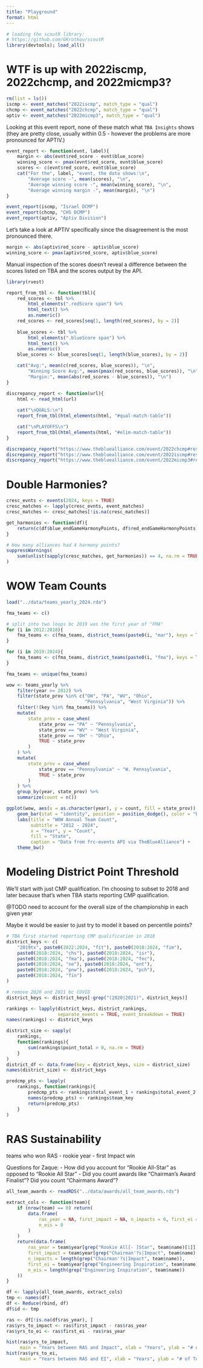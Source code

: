 ```yaml
---
title: "Playground"
format: html
---
```



```r
# loading the scoutR library: 
# https://github.com/GKrotkov/scoutR
library(devtools); load_all()
```

# WTF is up with 2022iscmp, 2022chcmp, and 2022micmp3?

```r
rm(list = ls())
iscmp <- event_matches("2022iscmp", match_type = "qual")
chcmp <- event_matches("2022chcmp", match_type = "qual")
aptiv <- event_matches("2022micmp3", match_type = "qual")
```

Looking at this event report, none of these match what `TBA Insights` shows (they are pretty close, usually within 0.5 - however the problems are more pronounced for APTIV.)

```r
event_report <- function(evnt, label){
    margin <- abs(evnt$red_score - evnt$blue_score)
    winning_score <- pmax(evnt$red_score, evnt$blue_score)
    scores <- c(evnt$red_score, evnt$blue_score)
    cat("For the", label, "event, the data shows:\n", 
        "Average score -", mean(scores), "\n", 
        "Average winning score -", mean(winning_score), "\n", 
        "Average winning margin -", mean(margin), "\n")
}

event_report(iscmp, "Israel DCMP")
event_report(chcmp, "CHS DCMP")
event_report(aptiv, "Aptiv Division")
```

Let's take a look at APTIV specifically since the disagreement is the most pronounced there. 

```r
margin <- abs(aptiv$red_score - aptiv$blue_score)
winning_score <- pmax(aptiv$red_score, aptiv$blue_score)
```

Manual inspection of the scores doesn't reveal a difference between the scores listed on TBA and the scores output by the API.

```r
library(rvest)

report_from_tbl <- function(tbl){
    red_scores <- tbl %>%
        html_elements(".redScore span") %>%
        html_text() %>%
        as.numeric()
    red_scores <- red_scores[seq(1, length(red_scores), by = 2)]
    
    blue_scores <- tbl %>%
        html_elements(".blueScore span") %>%
        html_text() %>%
        as.numeric()
    blue_scores <- blue_scores[seq(1, length(blue_scores), by = 2)]

    cat("Avg:", mean(c(red_scores, blue_scores)), "\n", 
        "Winning Score Avg:", mean(pmax(red_scores, blue_scores)), "\n",
        "Margin:", mean(abs(red_scores - blue_scores)), "\n")
}

discrepancy_report <- function(url){
    html <- read_html(url)
    
    cat("\nQUALS:\n")
    report_from_tbl(html_elements(html, "#qual-match-table"))

    cat("\nPLAYOFFS\n")
    report_from_tbl(html_elements(html, "#elim-match-table"))
}

discrepancy_report("https://www.thebluealliance.com/event/2022chcmp#results")
discrepancy_report("https://www.thebluealliance.com/event/2022iscmp#results")
discrepancy_report("https://www.thebluealliance.com/event/2022micmp3#results")

```

# Double Harmonies?

```r
cresc_evnts <- events(2024, keys = TRUE)
cresc_matches <- lapply(cresc_evnts, event_matches)
cresc_matches <- cresc_matches[!is.na(cresc_matches)]

get_harmonies <- function(df){
    return(c(df$blue_endGameHarmonyPoints, df$red_endGameHarmonyPoints))
}

# How many alliances had 4 harmony points?
suppressWarnings(
    sum(unlist(sapply(cresc_matches, get_harmonies)) == 4, na.rm = TRUE)
)
```

# WOW Team Counts

```r
load("../data/teams_yearly_2024.rda")

fma_teams <- c()

# split into two loops bc 2019 was the first year of "FMA"
for (i in 2012:2018){
    fma_teams <- c(fma_teams, district_teams(paste0(i, "mar"), keys = TRUE))
}

for (i in 2019:2024){
    fma_teams <- c(fma_teams, district_teams(paste0(i, "fma"), keys = TRUE))
}

fma_teams <- unique(fma_teams)

wow <- teams_yearly %>%
    filter(year >= 2012) %>%
    filter(state_prov %in% c("OH", "PA", "WV", "Ohio",
                             "Pennsylvania", "West Virginia")) %>%
    filter(!(key %in% fma_teams)) %>%
    mutate(
        state_prov = case_when(
            state_prov == "PA" ~ "Pennsylvania",
            state_prov == "WV" ~ "West Virginia",
            state_prov == "OH" ~ "Ohio",
            TRUE ~ state_prov
        )
    ) %>%
    mutate(
        state_prov = case_when(
            state_prov == "Pennsylvania" ~ "W. Pennsylvania",
            TRUE ~ state_prov
        )
    ) %>%
    group_by(year, state_prov) %>%
    summarize(count = n())

ggplot(wow, aes(x = as.character(year), y = count, fill = state_prov)) +
    geom_bar(stat = "identity", position = position_dodge(), color = "black") +
    labs(title = "WOW Annual Team Count",
         subtitle = "2012 - 2024",
         x = "Year", y = "Count",
         fill = "State",
         caption = "Data from frc-events API via TheBlueAlliance") +
    theme_bw()

```

# Modeling District Point Threshold

We'll start with just CMP qualification. I'm choosing to subset to 2018 and later because that's when TBA starts reporting CMP qualification.

@TODO need to account for the overall size of the championship in each given year

Maybe it would be easier to just try to model it based on percentile points?

```r
# TBA first started reporting CMP qualification in 2018
district_keys <- c(
    "2019tx", paste0(2022:2024, "fit"), paste0(2018:2024, "fim"), 
    paste0(2018:2024, "chs"), paste0(2018:2024, "isr"), 
    paste0(2018:2024, "fma"), paste0(2018:2024, "fnc"), 
    paste0(2018:2024, "ne"), paste0(2018:2024, "ont"), 
    paste0(2018:2024, "pnw"), paste0(2018:2024, "pch"), 
    paste0(2018:2024, "fin")
)

# remove 2020 and 2021 bc COVID
district_keys <- district_keys[-grep("(2020|2021)", district_keys)]

rankings <- lapply(district_keys, district_rankings, 
                   separate_events = TRUE, event_breakdown = TRUE)
names(rankings) <- district_keys

district_size <- sapply(
    rankings, 
    function(rankings){ 
        sum(rankings$point_total > 0, na.rm = TRUE)
    }
)
district_df <- data.frame(key = district_keys, size = district_size)
names(district_size) <- district_keys

predcmp_pts <- lapply(
    rankings, function(rankings){
        predcmp_pts <- rankings$total_event_1 + rankings$total_event_2
        names(predcmp_pts) <- rankings$team_key
        return(predcmp_pts)
    }
)


```

# RAS Sustainability

teams who won RAS
- rookie year
- first Impact win

Questions for Zaque: 
- How did you account for "Rookie All-Star" as opposed to "Rookie All Star"
- Did you count awards like "Chairman's Award Finalist"? Did you count "Chairmans Award"?

```r
all_team_awards <- readRDS("../data/awards/all_team_awards.rds")

extract_cols <- function(team){
    if (nrow(team) == 0) return(
        data.frame(
            ras_year = NA, first_impact = NA, n_impacts = 0, first_ei = NA,
            n_eis = 0
        )
    )
    return(data.frame(
        ras_year = team$year[grep("Rookie All[- ]Star", team$name)[1]], 
        first_impact = team$year[grep("Chairman'?s|Impact", team$name)[1]],
        n_impacts = length(grep("Chairman'?s|Impact", team$name)),
        first_ei = team$year[grep("Engineering Inspiration", team$name)[1]],
        n_eis = length(grep("Engineering Inspiration", team$name))
    ))
}

df <- lapply(all_team_awards, extract_cols)
tmp <- names(df)
df <- Reduce(rbind, df)
df$id <- tmp

ras <- df[!is.na(df$ras_year), ]
ras$yrs_to_impact <- ras$first_impact - ras$ras_year
ras$yrs_to_ei <- ras$first_ei - ras$ras_year

hist(ras$yrs_to_impact, 
     main = "Years between RAS and Impact", xlab = "Years", ylab = "# of Teams")
hist(ras$yrs_to_ei, 
     main = "Years between RAS and EI", xlab = "Years", ylab = "# of Teams")
```

